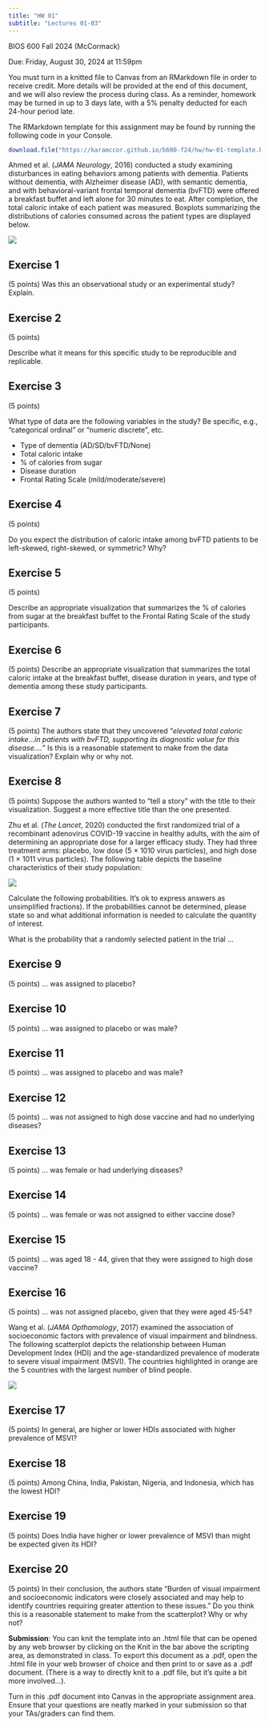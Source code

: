 ```yaml
---
title: "HW 01"
subtitle: "Lectures 01-03"
---
```


BIOS 600 Fall 2024 (McCormack)

Due: Friday, August 30, 2024 at 11:59pm

You must turn in a knitted file to Canvas from an RMarkdown file in order to receive credit. More details will be provided at the end of this document, and we will also review the process during class. As a reminder, homework may be turned in up to 3 days late, with a 5% penalty deducted for each 24-hour period late. 

The RMarkdown template for this assignment may be found by running the following code in your Console.

```r
download.file("https://karamccor.github.io/b600-f24/hw/hw-01-template.Rmd", destfile="hw-01.Rmd")
```

Ahmed et al. (*JAMA Neurology*, 2016) conducted a study examining disturbances in eating behaviors among patients with dementia. Patients without dementia, with Alzheimer disease (AD), with semantic dementia, and with behavioral-variant frontal temporal dementia (bvFTD) were offered a breakfast buffet and left alone for 30 minutes to eat. After completion, the total caloric intake of each patient was measured. Boxplots summarizing the distributions of calories consumed across the patient types are displayed below.

![](images/hw-1/calorie.png)

## Exercise 1

(5 points) Was this an observational study or an experimental study? Explain.

## Exercise 2

(5 points)

Describe what it means for this specific study to be reproducible and replicable.

## Exercise 3

(5 points)

What type of data are the following variables in the study? Be specific, e.g., "categorical ordinal" or "numeric discrete", etc. 

- Type of dementia (AD/SD/bvFTD/None)
- Total caloric intake
- % of calories from sugar
- Disease duration
- Frontal Rating Scale (mild/moderate/severe)


## Exercise 4

(5 points)

Do you expect the distribution of caloric intake among bvFTD patients to be left-skewed, right-skewed, or symmetric? Why?

## Exercise 5

(5 points)

Describe an appropriate visualization that summarizes the % of calories from sugar at the breakfast buffet to the Frontal Rating Scale of the study participants.

## Exercise 6

(5 points) Describe an appropriate visualization that summarizes the total caloric intake at the breakfast buffet, disease duration in years, and type of dementia among these study participants.

## Exercise 7

(5 points) The authors state that they uncovered “*elevated total caloric intake…in patients with bvFTD, supporting its diagnostic value for this disease….*” Is this is a reasonable statement to make from the data visualization? Explain why or why not.

## Exercise 8

(5 points) Suppose the authors wanted to “tell a story” with the title to their visualization. Suggest a more effective title than the one presented.

Zhu et al. (*The Lancet*, 2020) conducted the first randomized trial of a recombinant adenovirus COVID-19 vaccine in healthy adults, with the aim of determining an appropriate dose for a larger efficacy study. They had three treatment arms: placebo, low dose (5 × 1010 virus particles), and high dose (1 × 1011 virus particles). The following table depicts the baseline characteristics of their study population:

![](images/hw-1/tab1.png)

Calculate the following probabilities. It’s ok to express answers as unsimplified fractions). If the probabilities cannot be determined, please state so and what additional information is needed to calculate the quantity of interest.

What is the probability that a randomly selected patient in the trial …

## Exercise 9

(5 points) ... was assigned to placebo?

## Exercise 10

(5 points) ... was assigned to placebo or was male?

## Exercise 11

(5 points) ... was assigned to placebo and was male?

## Exercise 12

(5 points) ... was not assigned to high dose vaccine and had no underlying diseases?

## Exercise 13

(5 points) ... was female or had underlying diseases?

## Exercise 14

(5 points) ... was female or was not assigned to either vaccine dose?

## Exercise 15

(5 points) ... was aged 18 - 44, given that they were assigned to high dose vaccine?

## Exercise 16

(5 points) ... was not assigned placebo, given that they were aged 45-54?

Wang et al. (*JAMA Opthamology*, 2017) examined the association of socioeconomic factors with prevalence of visual impairment and blindness. The following scatterplot depicts the relationship between Human Development Index (HDI) and the age-standardized prevalence of moderate to severe visual impairment (MSVI). The countries highlighted in orange are the 5 countries with the largest number of blind people.

![](images/hw-1/hdi.png)


## Exercise 17

(5 points) In general, are higher or lower HDIs associated with higher prevalence of MSVI?

## Exercise 18

(5 points) Among China, India, Pakistan, Nigeria, and Indonesia, which has the lowest HDI?

## Exercise 19

(5 points) Does India have higher or lower prevalence of MSVI than might be expected given its HDI?

## Exercise 20

(5 points) In their conclusion, the authors state “Burden of visual impairment and socioeconomic indicators were closely associated and may help to identify countries requiring greater attention to these issues.” Do you think this is a reasonable statement to make from the scatterplot? Why or why not?


**Submission**: You can knit the template into an .html file that can be opened by any web browser by clicking on the Knit in the bar above the scripting area, as demonstrated in class. To export this document as a .pdf, open the .html file in your web browser of choice and then print to or save as a .pdf document. (There is a way to directly knit to a .pdf file, but it’s quite a bit more involved…).

Turn in this .pdf document into Canvas in the appropriate assignment area. Ensure that your questions are neatly marked in your submission so that your TAs/graders can find them. 
